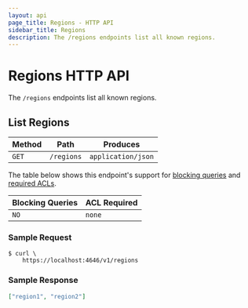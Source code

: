 ```yaml
---
layout: api
page_title: Regions - HTTP API
sidebar_title: Regions
description: The /regions endpoints list all known regions.
---
```


# Regions HTTP API

The `/regions` endpoints list all known regions.

## List Regions

| Method | Path       | Produces           |
| ------ | ---------- | ------------------ |
| `GET`  | `/regions` | `application/json` |

The table below shows this endpoint's support for
[blocking queries](/api#blocking-queries) and
[required ACLs](/api#acls).

| Blocking Queries | ACL Required |
| ---------------- | ------------ |
| `NO`             | `none`       |

### Sample Request

```shell
$ curl \
    https://localhost:4646/v1/regions
```

### Sample Response

```json
["region1", "region2"]
```
